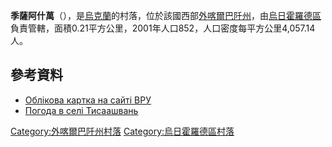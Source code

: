 {{coord|48|25|20|N|22|16|14|E|scale:100000|display=title}}

'''季薩阿什萬'''（{{lang-uk|Тисаашвань}}），是[[烏克蘭|烏克蘭]]的村落，位於該國西部[[外喀爾巴阡州|外喀爾巴阡州]]，由[[烏日霍羅德區|烏日霍羅德區]]負責管轄，面積0.21平方公里，2001年人口852，人口密度每平方公里4,057.14人。

==參考資料==
* [http://w1.c1.rada.gov.ua/pls/z7503/A005?rdat1=15.07.2014&rf7571=11768 Облікова картка на сайті ВРУ]
* [http://weather.in.ua/ua/zakarpatskaja/26139 Погода в селі Тисаашвань]{{Wayback|url=http://weather.in.ua/ua/zakarpatskaja/26139 |date=20140717150158 }}

{{DEFAULTSORT:Тисаашвань}}

[[Category:外喀爾巴阡州村落|Category:外喀爾巴阡州村落]]
[[Category:烏日霍羅德區村落|Category:烏日霍羅德區村落]]


{{Zakarpattia-geo-stub}}